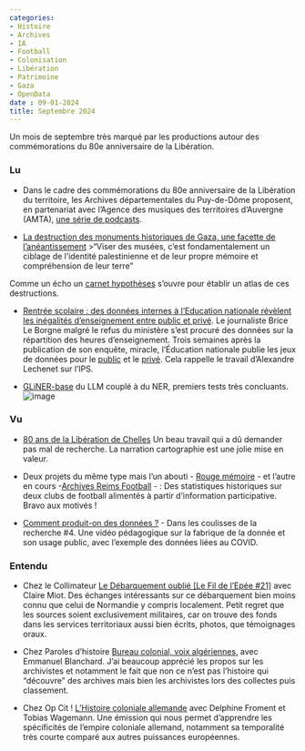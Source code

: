 ```yaml
---
categories:
- Histoire 
- Archives 
- IA 
- Football 
- Colonisation
- Libération 
- Patrimoine 
- Gaza 
- OpenData 
date : 09-01-2024
title: Septembre 2024
---
```


Un mois de septembre très marqué par les productions autour des commémorations du 80e anniversaire de la Libération. 

### Lu

* Dans le cadre des commémorations du 80e anniversaire de la Libération du territoire, les Archives départementales du Puy-de-Dôme proposent, en partenariat avec l’Agence des musiques des territoires d’Auvergne (AMTA), [une série de podcasts](https://www.archivesdepartementales.puy-de-dome.fr/n/podcasts/n:841).

* [La destruction des monuments historiques de Gaza, une facette de l’anéantissement](https://www.mediapart.fr/journal/international/300824/la-destruction-des-monuments-historiques-de-gaza-une-facette-de-l-aneantissement) 
    >"Viser des musées, c’est fondamentalement un ciblage de l’identité palestinienne et de leur propre mémoire et compréhension de leur terre"

Comme un écho un [carnet hypothèses](https://gazahistoire.hypotheses.org/) s'ouvre pour établir un atlas de ces destructions.

* [Rentrée scolaire : des données internes à l'Education nationale révèlent les inégalités d'enseignement entre public et privé](https://www.francetvinfo.fr/france/rentree/enquete-franceinfo-rentree-scolaire-des-donnees-internes-a-l-education-nationale-revelent-les-inegalites-d-enseignement-entre-public-et-prive_6698430.html). Le journaliste Brice Le Borgne malgré le refus du ministère s'est procuré des données sur la répartition des heures d'enseignement. Trois semaines après la publication de son enquête, miracle, l'Éducation nationale publie les jeux de données pour le [public](https://data.education.gouv.fr/explore/dataset/fr-en-moyens_enseignants_2d_public/table/?disjunctive.academie&disjunctive.code_departement&disjunctive.libelle_departement&disjunctive.niveau&sort=-num_ligne) et le [privé](https://data.education.gouv.fr/explore/dataset/fr-en-moyens_enseignants_2d_prive/table/?disjunctive.academie&disjunctive.code_departement&disjunctive.libelle_departement&disjunctive.niveau&sort=-num_ligne). Cela rappelle le travail d'Alexandre Lechenet sur l'IPS.

* [GLiNER-base](https://huggingface.co/spaces/urchade/gliner_multiv2.1) du LLM couplé à du NER, premiers tests très concluants. ![image](https://hackmd.io/_uploads/Sy6SIjV2C.png)



### Vu

* [80 ans de la Libération de Chelles](https://patrimoine-archives.chelles.fr/actualites/80-ans-de-la-liberation-de-chelles-53/n:54) Un beau travail qui a dû demander pas mal de recherche. La narration cartographie est une jolie mise en valeur.

* Deux projets du même type mais l'un abouti - [Rouge mémoire](https://rougememoire.com/) - et l'autre en cours -[Archives Reims Football](https://archivesreimsfootball.fr) - : Des statistiques historiques sur deux clubs de football alimentés à partir d'information participative. Bravo aux motivés !

* [Comment produit-on des données ?](https://www.youtube.com/watch?v=Ggn_cSAOGnk&ab_channel=SocioloGeek) - Dans les coulisses de la recherche #4. Une vidéo pédagogique sur la fabrique de la donnée et son usage public, avec l'exemple des données liées au COVID. 

### Entendu

* Chez le Collimateur [Le Débarquement oublié [Le Fil de l'Epée #21]](https://shows.acast.com/collimateur/episodes/le-debarquement-oublie-le-fil-de-lepee-21) avec Claire Miot. Des échanges intéressants sur ce débarquement bien moins connu que celui de Normandie y compris localement. Petit regret que les sources soient exclusivement militaires, car on trouve des fonds dans les services territoriaux aussi bien écrits, photos, que témoignages oraux.

* Chez Paroles d'histoire [Bureau colonial, voix algériennes](https://parolesdhistoire.fr/index.php/2024/09/23/349-bureau-colonial-voix-algeriennes-avec-emmanuel-blanchard/), avec Emmanuel Blanchard. J'ai beaucoup apprécié les propos sur les archivistes et notamment le fait que non ce n'est pas l'histoire qui "découvre" des archives mais bien les archivistes lors des collectes puis classement.

* Chez Op Cit ! [L’Histoire coloniale allemande](https://ihmc.ens.psl.eu/episode-28-histoire-coloniale-allemande-froment-wagemann) avec Delphine Froment et Tobias Wagemann. Une émission qui nous permet d'apprendre les spécificités de l'empire coloniale allemand, notamment sa temporalité très courte comparé aux autres puissances européennes.
